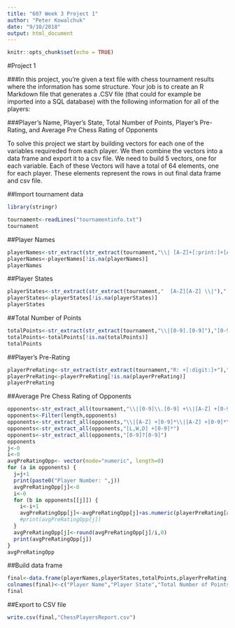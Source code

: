 ```yaml
---
title: "607 Week 3 Project 1"
author: "Peter Kowalchuk"
date: "9/10/2018"
output: html_document
---
```


```r
knitr::opts_chunk$set(echo = TRUE)
```

#Project 1

###In this project, you're given a text file with chess tournament results where the information has some structure. Your job is to create an R Markdown file that generates a .CSV file (that could for example be imported into a SQL database) with the following information for all of the players:   

###Player's Name, Player's State, Total Number of Points, Player's Pre-Rating, and Average Pre Chess Rating of Opponents  

To solve this project we start by building vectors for each one of the variables requireded from each player. We then combine the vectors into a data frame and export it to a csv file. We need to build 5 vectors, one for each variable. Each of these Vectors will have a total of 64 elements, one for each player. These elements represent the rows in out final data frame and csv file.

##Import tournament data

```r
library(stringr)

tournament<-readLines("tournamentinfo.txt")
tournament
```


##Player Names

```r
playerNames<-str_extract(str_extract(tournament,"\\| [A-Z]+[:print:]+[A-Z]+     "),"[A-Z]+[:print:]+[A-Z]+")
playerNames<-playerNames[!is.na(playerNames)]
playerNames
```

##Player States

```r
playerStates<-str_extract(str_extract(tournament,"  [A-Z][A-Z] \\|"),"[A-Z][A-Z]")
playerStates<-playerStates[!is.na(playerStates)]
playerStates
```

##Total Number of Points

```r
totalPoints<-str_extract(str_extract(tournament,"\\|[0-9].[0-9]"),"[0-9].[0-9]")
totalPoints<-totalPoints[!is.na(totalPoints)]
totalPoints
```

##Player's Pre-Rating

```r
playerPreRating<-str_extract(str_extract(tournament,"R: +[:digit:]+"),"[:digit:]+")
playerPreRating<-playerPreRating[!is.na(playerPreRating)]
playerPreRating
```

##Average Pre Chess Rating of Opponents

```r
opponents<-str_extract_all(tournament,"\\|[0-9]\\.[0-9] +\\|[A-Z] +[0-9]*\\|[A-Z] +[0-9]*\\|[A-Z] +[0-9]*\\|[A-Z] +[0-9]*\\|[A-Z] +[0-9]*\\|[A-Z] +[0-9]*\\|[A-Z] +[0-9]*\\|")
opponents<-Filter(length,opponents)
opponents<-str_extract_all(opponents,"\\|[A-Z] +[0-9]*\\|[A-Z] +[0-9]*\\|[A-Z] +[0-9]*\\|[A-Z] +[0-9]*\\|[A-Z] +[0-9]*\\|[A-Z] +[0-9]*\\|[A-Z] +[0-9]*\\|")
opponents<-str_extract_all(opponents,"[L,W,D] +[0-9]*")
opponents<-str_extract_all(opponents,"[0-9]?[0-9]")
opponents
j<-0
i<-0
avgPreRatingOpp<- vector(mode="numeric", length=0)
for (a in opponents) {
  j=j+1
  print(paste0("Player Number: ",j))
  avgPreRatingOpp[j]<-0
  i<-0
  for (b in opponents[[j]]) {
    i<-i+1
    avgPreRatingOpp[j]<-avgPreRatingOpp[j]+as.numeric(playerPreRating[as.numeric(b)])
    #print(avgPreRatingOpp[j])
  }
  avgPreRatingOpp[j]<-round(avgPreRatingOpp[j]/i,0)
  print(avgPreRatingOpp[j])
}
avgPreRatingOpp
```

##Build data frame

```r
final<-data.frame(playerNames,playerStates,totalPoints,playerPreRating,avgPreRatingOpp)
colnames(final)<-c("Player Name","Player State","Total Number of Points","Player's Pre-Rating","Average Pre Chess Rating of Opponents")
final
```

##Export to CSV file

```r
write.csv(final,"ChessPlayersReport.csv")
```

